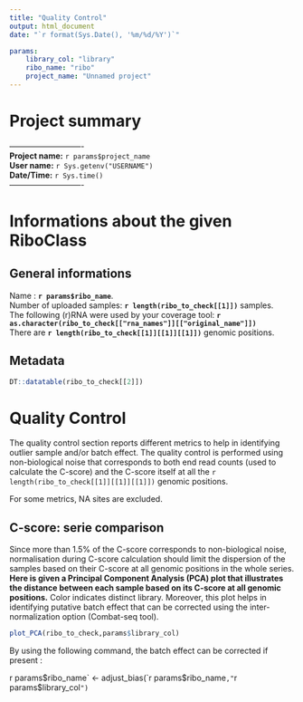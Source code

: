 ```yaml
---
title: "Quality Control"
output: html_document
date: "`r format(Sys.Date(), '%m/%d/%Y')`"

params:
    library_col: "library"
    ribo_name: "ribo"
    project_name: "Unnamed project"
---
```

# Project summary

---------------------------- <br> **Project name:** `r params$project_name` <br> **User name:** `r Sys.getenv("USERNAME")` <br> **Date/Time:** `r Sys.time()` <br> ---------------------------- <br>


# Informations about the given RiboClass 

## General informations

Name : **`r params$ribo_name`**. <br> Number of uploaded samples: **`r length(ribo_to_check[[1]])`** samples. <br> The following (r)RNA were used by your coverage tool: **`r as.character(ribo_to_check[["rna_names"]][["original_name"]])`** <br> There are **`r length(ribo_to_check[[1]][[1]][[1]])`** genomic positions.


## Metadata

```r
DT::datatable(ribo_to_check[[2]])
```
 

# Quality Control

The quality control section reports different metrics to help in identifying outlier sample and/or batch effect. The quality control is performed using non-biological noise that corresponds to both end read counts (used to calculate the C-score) and the C-score itself at all the `r length(ribo_to_check[[1]][[1]][[1]])` genomic positions.

For some metrics, NA sites are excluded.

## C-score: serie comparison

Since more than 1.5% of the C-score corresponds to non-biological noise, normalisation during C-score calculation should limit the dispersion of the samples based on their C-score at all genomic positions in the whole series. **Here is given a Principal Component Analysis (PCA) plot that illustrates the distance between each sample based on its C-score at all genomic positions.** Color indicates distinct library. Moreover, this plot helps in identifying putative batch effect that can be corrected using the inter-normalization option (Combat-seq tool).

```r
plot_PCA(ribo_to_check,params$library_col)
```

By using the following command, the batch effect can be corrected if present :

` `r params$ribo_name` <- adjust_bias(`r params$ribo_name`,"`r params$library_col`")`